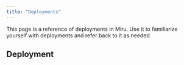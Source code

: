 ```yaml
---
title: "Deployments"
---
```


This page is a reference of deployments in Miru. Use it to familiarize yourself with deployments and refer back to it as needed.

## Deployment

<DeploymentDefinition />